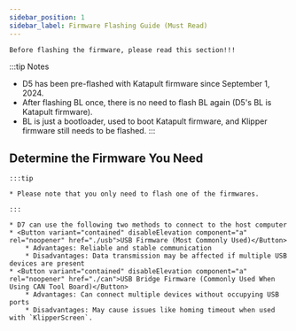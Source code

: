```yaml
---
sidebar_position: 1
sidebar_label: Firmware Flashing Guide (Must Read)
---
```



    Before flashing the firmware, please read this section!!!

:::tip Notes
* D5 has been pre-flashed with Katapult firmware since September 1, 2024.
* After flashing BL once, there is no need to flash BL again (D5's BL is Katapult firmware).
* BL is just a bootloader, used to boot Katapult firmware, and Klipper firmware still needs to be flashed.
:::

## Determine the Firmware You Need

    :::tip

    * Please note that you only need to flash one of the firmwares.

    :::
    
    * D7 can use the following two methods to connect to the host computer
    * <Button variant="contained" disableElevation component="a" rel="noopener" href="./usb">USB Firmware (Most Commonly Used)</Button>
        * Advantages: Reliable and stable communication
        * Disadvantages: Data transmission may be affected if multiple USB devices are present
    * <Button variant="contained" disableElevation component="a" rel="noopener" href="./can">USB Bridge Firmware (Commonly Used When Using CAN Tool Board)</Button>
        * Advantages: Can connect multiple devices without occupying USB ports
        * Disadvantages: May cause issues like homing timeout when used with `KlipperScreen`.
